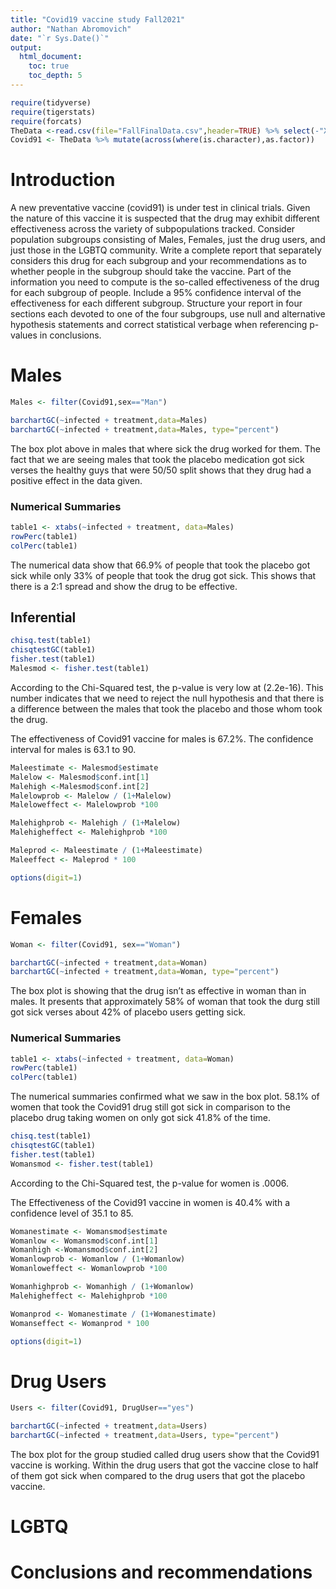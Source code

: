 ```yaml
---
title: "Covid19 vaccine study Fall2021"
author: "Nathan Abromovich"
date: "`r Sys.Date()`"
output: 
  html_document:
    toc: true
    toc_depth: 5
---
```



```r
require(tidyverse)
require(tigerstats)
require(forcats)
TheData <-read.csv(file="FallFinalData.csv",header=TRUE) %>% select(-"X.1", -"X")
Covid91 <- TheData %>% mutate(across(where(is.character),as.factor)) 
```

# Introduction

A new  preventative vaccine (covid91) is under test in clinical trials. Given the nature of this vaccine it is suspected that the drug may exhibit different effectiveness across the variety of subpopulations tracked. Consider population subgroups consisting of Males, Females, just the drug users, and just those in the LGBTQ community. Write a complete report that separately considers this drug for each subgroup and your recommendations as to whether people in the subgroup should take the vaccine. Part of the information you need to compute is the so-called effectiveness of the drug for each subgroup of people. Include a 95% confidence interval of the effectiveness for each different subgroup. Structure your report in four sections each devoted to one of the four subgroups, use null and alternative hypothesis statements and correct statistical verbage when referencing p-values in conclusions.

# Males
```r
Males <- filter(Covid91,sex=="Man")
```

```r
barchartGC(~infected + treatment,data=Males)
barchartGC(~infected + treatment,data=Males, type="percent")

```
  
The box plot above in males that where sick the drug worked for them.  The fact that we are seeing males that took the placebo medication got sick verses the healthy guys that were 50/50 split shows that they drug had a positive effect in the data given. 

### Numerical Summaries  

```r
table1 <- xtabs(~infected + treatment, data=Males)
rowPerc(table1)
colPerc(table1)
```
  
The numerical data show that 66.9% of people that took the placebo got sick while only 33% of people that took the drug got sick.  This shows that there is a 2:1 spread and show the drug to be effective. 

## Inferential  

```r
chisq.test(table1)
chisqtestGC(table1)
fisher.test(table1)
Malesmod <- fisher.test(table1)
```
  
According to the Chi-Squared test, the p-value is very low at (2.2e-16).  This number indicates that we need to reject the null hypothesis and that there is a difference between the males that took the placebo and those whom took the drug.

The effectiveness of Covid91 vaccine for males is 67.2%. The confidence interval for males is 63.1 to 90.

```r
Maleestimate <- Malesmod$estimate
Malelow <- Malesmod$conf.int[1]
Malehigh <-Malesmod$conf.int[2]
Malelowprob <- Malelow / (1+Malelow)
Maleloweffect <- Malelowprob *100

Malehighprob <- Malehigh / (1+Malelow)
Malehigheffect <- Malehighprob *100

Maleprod <- Maleestimate / (1+Maleestimate)
Maleeffect <- Maleprod * 100

options(digit=1)
```


# Females
```r
Woman <- filter(Covid91, sex=="Woman")
```

```r
barchartGC(~infected + treatment,data=Woman)
barchartGC(~infected + treatment,data=Woman, type="percent")

```
  
The box plot is showing that the drug isn't as effective in woman than in males.  It presents that approximately 58% of woman that took the durg still got sick verses about 42% of placebo users getting sick.  

### Numerical Summaries  

```r
table1 <- xtabs(~infected + treatment, data=Woman)
rowPerc(table1)
colPerc(table1)
```
  
  The numerical summaries confirmed what we saw in the box plot.  58.1% of women that took the Covid91 drug still got sick in comparison to the placebo drug taking women on only got sick 41.8% of the time. 
  
```r
chisq.test(table1)
chisqtestGC(table1)
fisher.test(table1)
Womansmod <- fisher.test(table1)
```
According to the Chi-Squared test, the p-value for women is .0006. 

The Effectiveness of the Covid91 vaccine in women is 40.4% with a confidence level of 35.1 to 85.   

```r
Womanestimate <- Womansmod$estimate
Womanlow <- Womansmod$conf.int[1]
Womanhigh <-Womansmod$conf.int[2]
Womanlowprob <- Womanlow / (1+Womanlow)
Womanloweffect <- Womanlowprob *100

Womanhighprob <- Womanhigh / (1+Womanlow)
Malehigheffect <- Malehighprob *100

Womanprod <- Womanestimate / (1+Womanestimate)
Womanseffect <- Womanprod * 100

options(digit=1)
```

# Drug Users
```r
Users <- filter(Covid91, DrugUser=="yes")
```

```r
barchartGC(~infected + treatment,data=Users)
barchartGC(~infected + treatment,data=Users, type="percent")

```
  
The box plot for the group studied called drug users show that the Covid91 vaccine is working.  Within the drug users that got the vaccine close to half of them got sick when compared to the drug users that got the placebo vaccine.     





# LGBTQ

# Conclusions and recommendations

